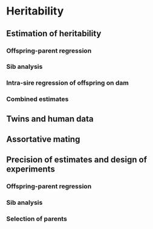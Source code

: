 # Heritability

## Estimation of heritability

### Offspring-parent regression

### Sib analysis

### Intra-sire regression of offspring on dam

### Combined estimates

## Twins and human data

## Assortative mating

## Precision of estimates and design of experiments

### Offspring-parent regression

### Sib analysis

### Selection of parents
